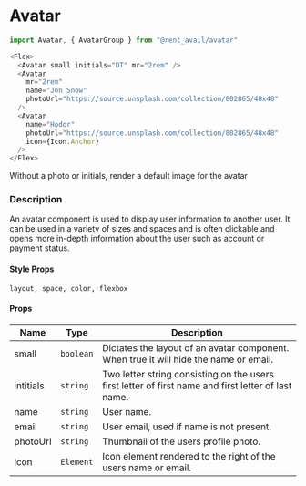 
<Meta title="Packages / Avatar" />

# Avatar

<Story story={Default} />

```js
import Avatar, { AvatarGroup } from "@rent_avail/avatar"
```

```js
<Flex>
  <Avatar small initials="DT" mr="2rem" />
  <Avatar
    mr="2rem"
    name="Jon Snow"
    photoUrl="https://source.unsplash.com/collection/802865/48x48"
  />
  <Avatar
    name="Hodor"
    photoUrl="https://source.unsplash.com/collection/802865/48x48"
    icon={Icon.Anchor}
  />
</Flex>
```

Without a photo or initials, render a default image for the avatar

<Story story={NoPhotoOrInitials} />

### Description

An avatar component is used to display user information to another user. It can be used in a variety of sizes and spaces and is often clickable and opens more in-depth information about the user such as account or payment status.

#### Style Props

`layout, space, color, flexbox`

#### Props

| Name      | Type      | Description                                                                                         |
| --------- | --------- | --------------------------------------------------------------------------------------------------- |
| small     | `boolean` | Dictates the layout of an avatar component. When true it will hide the name or email.               |
| intitials | `string`  | Two letter string consisting on the users first letter of first name and first letter of last name. |
| name      | `string`  | User name.                                                                                          |
| email     | `string`  | User email, used if name is not present.                                                            |
| photoUrl  | `string`  | Thumbnail of the users profile photo.                                                               |
| icon      | `Element` | Icon element rendered to the right of the users name or email.                                      |

<Story story={NoEmail} />
